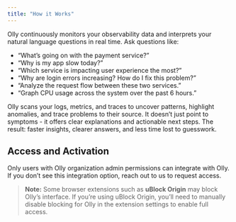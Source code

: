 ```yaml
---
title: "How it Works"
---
```


Olly continuously monitors your observability data and interprets your natural language questions in real time. Ask questions like:

- “What’s going on with the payment service?”
- “Why is my app slow today?”
- “Which service is impacting user experience the most?”
- “Why are login errors increasing? How do I fix this problem?”
- “Analyze the request flow between these two services.”
- “Graph CPU usage across the system over the past 6 hours.”

Olly scans your logs, metrics, and traces to uncover patterns, highlight anomalies, and trace problems to their source. It doesn’t just point to symptoms - it offers clear explanations and actionable next steps. The result: faster insights, clearer answers, and less time lost to guesswork.

## Access and Activation

Only users with Olly organization admin permissions can integrate with Olly.  If you don’t see this integration option, reach out to us to request access.

> **Note:** Some browser extensions such as **uBlock Origin** may block Olly’s interface. If you’re using uBlock Origin, you’ll need to manually disable blocking for Olly in the extension settings to enable full access.
>